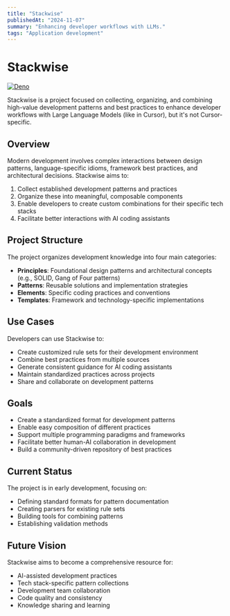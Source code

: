```yaml
---
title: "Stackwise"
publishedAt: "2024-11-07"
summary: "Enhancing developer workflows with LLMs."
tags: "Application development"
---
```

# Stackwise

[![Deno](https://github.com/mpazaryna/stackwise/actions/workflows/deno.yml/badge.svg)](https://github.com/mpazaryna/stackwise)

Stackwise is a project focused on collecting, organizing, and combining high-value development patterns and best practices to enhance developer workflows with Large Language Models (like in Cursor), but it's not Cursor-specific.

## Overview

Modern development involves complex interactions between design patterns, language-specific idioms, framework best practices, and architectural decisions. Stackwise aims to:

1. Collect established development patterns and practices
2. Organize these into meaningful, composable components
3. Enable developers to create custom combinations for their specific tech stacks
4. Facilitate better interactions with AI coding assistants

## Project Structure

The project organizes development knowledge into four main categories:

- **Principles**: Foundational design patterns and architectural concepts (e.g., SOLID, Gang of Four patterns)
- **Patterns**: Reusable solutions and implementation strategies
- **Elements**: Specific coding practices and conventions
- **Templates**: Framework and technology-specific implementations

## Use Cases

Developers can use Stackwise to:

- Create customized rule sets for their development environment
- Combine best practices from multiple sources
- Generate consistent guidance for AI coding assistants
- Maintain standardized practices across projects
- Share and collaborate on development patterns

## Goals

- Create a standardized format for development patterns
- Enable easy composition of different practices
- Support multiple programming paradigms and frameworks
- Facilitate better human-AI collaboration in development
- Build a community-driven repository of best practices

## Current Status

The project is in early development, focusing on:

- Defining standard formats for pattern documentation
- Creating parsers for existing rule sets
- Building tools for combining patterns
- Establishing validation methods

## Future Vision

Stackwise aims to become a comprehensive resource for:

- AI-assisted development practices
- Tech stack-specific pattern collections
- Development team collaboration
- Code quality and consistency
- Knowledge sharing and learning

